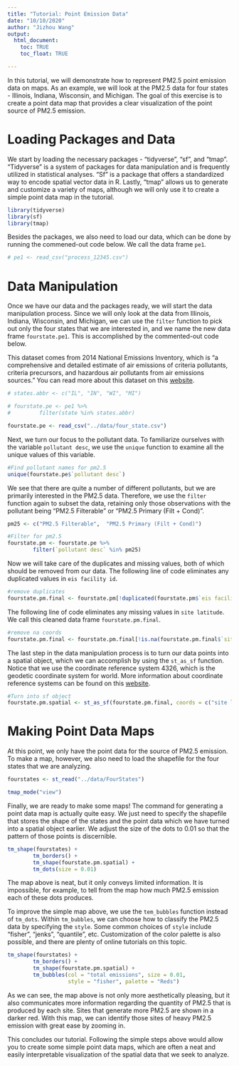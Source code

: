 ```yaml
---
title: "Tutorial: Point Emission Data"
date: "10/10/2020"
author: "Jizhou Wang"
output: 
  html_document:
    toc: TRUE
    toc_float: TRUE

---
```

In this tutorial, we will demonstrate how to represent PM2.5 point emission data on maps. As an example, we will look at the PM2.5 data for four states - Illinois, Indiana, Wisconsin, and Michigan. The goal of this exercise is to create a point data map that provides a clear visualization of the point source of PM2.5 emission.

# Loading Packages and Data

We start by loading the necessary packages - "tidyverse", "sf", and "tmap". "Tidyverse" is a system of packages for data manipulation and is frequently utilized in statistical analyses. "Sf" is a package that offers a standardized way to encode spatial vector data in R. Lastly, "tmap" allows us to generate and customize a variety of maps, although we will only use it to create a simple point data map in the tutorial.

```r
library(tidyverse)
library(sf)
library(tmap)
```

Besides the packages, we also need to load our data, which can be done by running the commened-out code below. We call the data frame `pe1`. 
```r
# pe1 <- read_csv("process_12345.csv")
```
# Data Manipulation

Once we have our data and the packages ready, we will start the data manipulation process. Since we will only look at the data from Illinois, Indiana, Wisconsin, and Michigan, we can use the `filter` function to pick out only the four states that we are interested in, and we name the new data frame `fourstate.pe1`. This is accomplished by the commented-out code below.

This dataset comes from 2014 National Emissions Inventory, which is "a comprehensive and detailed estimate of air emissions of criteria pollutants, criteria precursors, and hazardous air pollutants from air emissions sources." You can read more about this dataset on this [website](https://www.epa.gov/air-emissions-inventories/national-emissions-inventory-nei).
```r
# states.abbr <- c("IL", "IN", "WI", "MI")

# fourstate.pe <- pe1 %>%
#         filter(state %in% states.abbr)
```

```r
fourstate.pe <- read_csv("../data/four_state.csv")
```
Next, we turn our focus to the pollutant data. To familiarize ourselves with the variable `pollutant desc`, we use the `unique` function to examine all the unique values of this variable. 

```r
#Find pollutant names for pm2.5
unique(fourstate.pe$`pollutant desc`)
```

We see that there are quite a number of different pollutants, but we are primarily interested in the PM2.5 data. Therefore, we use the `filter` function again to subset the data, retaining only those observations with the pollutant being "PM2.5 Filterable" or "PM2.5 Primary (Filt + Cond)".
```r
pm25 <- c("PM2.5 Filterable",  "PM2.5 Primary (Filt + Cond)")

#Filter for pm2.5
fourstate.pm <- fourstate.pe %>%
        filter(`pollutant desc` %in% pm25)
```

Now we will take care of the duplicates and missing values, both of which should be removed from our data. The following line of code eliminates any duplicated values in `eis facility id`.
```r
#remove duplicates
fourstate.pm.final <- fourstate.pm[!duplicated(fourstate.pm$`eis facility id`),] 
```

The following line of code eliminates any missing values in `site latitude`. We call this cleaned data frame `fourstate.pm.final`.
```r
#remove na coords 
fourstate.pm.final <- fourstate.pm.final[!is.na(fourstate.pm.final$`site latitude`),] 
```

The last step in the data manipulation process is to turn our data points into a spatial object, which we can accomplish by using the `st_as_sf` function. Notice that we use the coordinate reference system 4326, which is the geodetic coordinate system for world. More information about coordinate reference systems can be found on this [website](https://epsg.io).
```r
#Turn into sf object
fourstate.pm.spatial <- st_as_sf(fourstate.pm.final, coords = c("site longitude", "site latitude"), crs = 4326)
```

# Making Point Data Maps
At this point, we only have the point data for the source of PM2.5 emission. To make a map, however, we also need to load the shapefile for the four states that we are analyzing. 
```r
fourstates <- st_read("../data/FourStates")
```

```r
tmap_mode("view")
```

Finally, we are ready to make some maps! The command for generating a point data map is actually quite easy. We just need to specify the shapefile that stores the shape of the states and the point data which we have turned into a spatial object earlier. We adjust the size of the dots to 0.01 so that the pattern of those points is discernible. 
```r
tm_shape(fourstates) +
        tm_borders() +
        tm_shape(fourstate.pm.spatial) +
        tm_dots(size = 0.01) 
```

The map above is neat, but it only conveys limited information. It is impossible, for example, to tell from the map how much PM2.5 emission each of these dots produces. 

To improve the simple map above, we use the `tem_bubbles` function instead of `tm_dots`. Within `tm_bubbles`, we can choose how to classify the PM2.5 data by specifying the `style`. Some common choices of `style` include "fisher", "jenks", "quantile", etc. Customization of the color palette is also possible, and there are plenty of online tutorials on this topic. 

```r
tm_shape(fourstates) +
        tm_borders() +
        tm_shape(fourstate.pm.spatial) +
        tm_bubbles(col = "total emissions", size = 0.01,
                   style = "fisher", palette = "Reds") 
```

As we can see, the map above is not only more aesthetically pleasing, but it also communicates more information regarding the quantity of PM2.5 that is produced by each site. Sites that generate more PM2.5 are shown in a darker red. With this map, we can identify those sites of heavy PM2.5 emission with great ease by zooming in.

This concludes our tutorial. Following the simple steps above would allow you to create some simple point data maps, which are often a neat and easily interpretable visualization of the spatial data that we seek to analyze. 